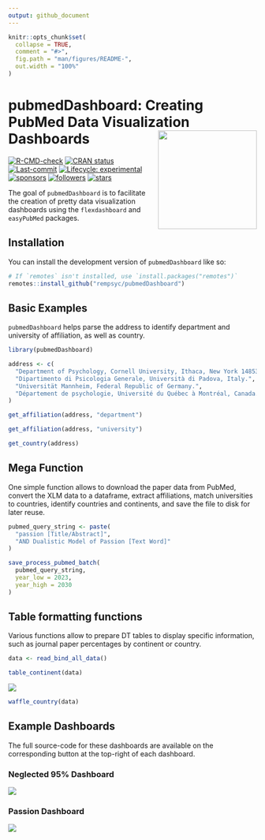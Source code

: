 ```yaml
---
output: github_document
---
```


<!-- README.md is generated from README.Rmd. Please edit that file -->

```r
knitr::opts_chunk$set(
  collapse = TRUE,
  comment = "#>",
  fig.path = "man/figures/README-",
  out.width = "100%"
)
```

# pubmedDashboard: Creating PubMed Data Visualization Dashboards <img src='man/figures/logo.png' align="right" height="139" style="float:right; height:200px;" />

<!-- badges: start -->
[![R-CMD-check](https://github.com/rempsyc/rempsyc/workflows/R-CMD-check/badge.svg)](https://github.com/rempsyc/rempsyc/actions)
[![CRAN status](https://www.r-pkg.org/badges/version/pubmedDashboard)](https://CRAN.R-project.org/package=pubmedDashboard)
[![Last-commit](https://img.shields.io/github/last-commit/rempsyc/rempsyc)](https://github.com/rempsyc/rempsyc/commits/main)
[![Lifecycle: experimental](https://img.shields.io/badge/lifecycle-experimental-orange.svg)](https://lifecycle.r-lib.org/articles/stages.html#experimental)
[![sponsors](https://img.shields.io/github/sponsors/rempsyc)](https://github.com/sponsors/rempsyc)
[![followers](https://img.shields.io/github/followers/rempsyc?style=social)](https://github.com/rempsyc?tab=followers)
[![stars](https://img.shields.io/github/stars/rempsyc/pubmedDashboard?style=social)](https://github.com/rempsyc/pubmedDashboard/stargazers)
<!-- badges: end -->

The goal of `pubmedDashboard` is to facilitate the creation of pretty data visualization dashboards using the `flexdashboard` and `easyPubMed` packages.

## Installation

You can install the development version of `pubmedDashboard` like so:

``` r
# If `remotes` isn't installed, use `install.packages("remotes")`
remotes::install_github("rempsyc/pubmedDashboard")
```

## Basic Examples

`pubmedDashboard` helps parse the address to identify department and university of affiliation, as well as country.

```r
library(pubmedDashboard)

address <- c(
  "Department of Psychology, Cornell University, Ithaca, New York 14853-7601.",
  "Dipartimento di Psicologia Generale, Università di Padova, Italy.",
  "Universität Mannheim, Federal Republic of Germany.",
  "Département de psychologie, Université du Québec à Montréal, Canada."
)

get_affiliation(address, "department")

get_affiliation(address, "university")

get_country(address)
```

## Mega Function

One simple function allows to download the paper data from PubMed, convert the XLM data to a dataframe, extract affiliations, match universities to countries, identify countries and continents, and save the file to disk for later reuse.

```r
pubmed_query_string <- paste(
  "passion [Title/Abstract]",
  "AND Dualistic Model of Passion [Text Word]"
)

save_process_pubmed_batch(
  pubmed_query_string,
  year_low = 2023,
  year_high = 2030
)
```

## Table formatting functions

Various functions allow to prepare DT tables to display specific information, such as journal paper percentages by continent or country.

```r
data <- read_bind_all_data()
```

```r
table_continent(data)
```


![](man/figures/table_journal_continent.png)

```r
waffle_country(data)
```


## Example Dashboards

The full source-code for these dashboards are available on the corresponding button at the top-right of each dashboard.

### Neglected 95% Dashboard

[![](man/figures/n95.png)](https://remi-theriault.com/dashboards/neglected_95)

### Passion Dashboard

[![](man/figures/passion.png)](https://remi-theriault.com/dashboards/passion)
